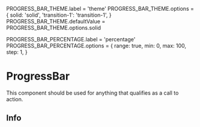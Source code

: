 
PROGRESS_BAR_THEME.label = 'theme'
PROGRESS_BAR_THEME.options = {
  solid: 'solid',
  'transition-1': 'transition-1',
}
PROGRESS_BAR_THEME.defaultValue = PROGRESS_BAR_THEME.options.solid

PROGRESS_BAR_PERCENTAGE.label = 'percentage'
PROGRESS_BAR_PERCENTAGE.options = {
   range: true,
   min: 0,
   max: 100,
   step: 1,
}

<Meta title="ProgressBar" component={ProgressBar} />

# ProgressBar

This component should be used for anything that qualifies as a call to action.

<Props of={ProgressBar} />

## Info
<Preview>
  <Story name="ProgressBar">
    <ProgressBar
      theme={radios(PROGRESS_BAR_THEME.label, PROGRESS_BAR_THEME.options, PROGRESS_BAR_THEME.defaultValue)}
      percentage={number(PROGRESS_BAR_PERCENTAGE.label, 50, PROGRESS_BAR_PERCENTAGE.options)}
    />
  </Story>
</Preview>
